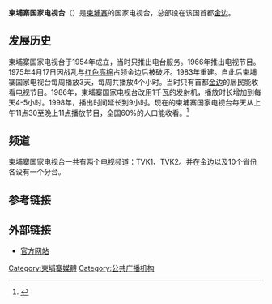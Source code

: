{{Infobox broadcasting network
| name             = 柬埔寨国家电视台
| type             = [[公共广播|公共广播]]
| branding         = 
| airdate          = 1966年
| country          = {{CAM}}
| available        = {{CAM}}
| founded          = 
| headquarters     = {{CAM}}[[金边|金边]]
| broadcast_area   = {{CAM}}
| launch_date      = 1966年
| industry         = [[电视|电视]]
| groups           = 
| owner            = 柬埔寨政府
| parent           = 
| key_people       = 
| former_names     = 柬埔寨王国电视台<br/><small>（1966-1970）</small><br/>高棉共和国电视台<br/><small>（1970-1975）</small>
| analog           = 
| footnotes        = 
}}
'''柬埔寨国家电视台'''（{{lang-km|'''ទូរទស្សន៍ជាតិកម្ពុជា'''}}）是[[柬埔寨|柬埔寨]]的国家电视台，总部设在该国首都[[金边|金边]]。

== 发展历史 ==
柬埔寨国家电视台于1954年成立，当时只推出电台服务。1966年推出电视节目。1975年4月17日因战乱与[[红色高棉|红色高棉]]占领金边后被破坏。1983年重建。自此后柬埔寨国家电视台每周播放3天，每周共播放4个小时。当时只有首都[[金边|金边]]的居民能收看电视节目。1986年，柬埔寨国家电视台改用1千瓦的发射机，播放时长增加到每天4-5小时。1998年，播出时间延长到9小时。现在的柬埔寨国家电视台每天从上午11点30至晚上11点播放节目，全国60%的人口能收看。<ref>{{Cite news|url = http://www.people.com.cn/GB/guoji/8212/36645/36728/2734878.html|title = 柬埔寨国家电视台|last = |first = |date = |work = |accessdate = |archive-date = 2016-02-15|archive-url = https://web.archive.org/web/20160215231144/http://www.people.com.cn/GB/guoji/8212/36645/36728/2734878.html|dead-url = no}}</ref>

== 频道 ==
柬埔寨国家电视台一共有两个电视频道：TVK1、TVK2。并在金边以及10个省份各设有一个分台。

== 参考链接 ==
<references />

== 外部链接 ==
*[http://www.tvk.gov.kh/ 官方网站] {{Wayback|url=http://www.tvk.gov.kh/ |date=20210331171511 }}{{km icon}}

{{ASEAN TV|state=expanded}}

[[Category:柬埔寨媒體|Category:柬埔寨媒體]]
[[Category:公共广播机构|Category:公共广播机构]]